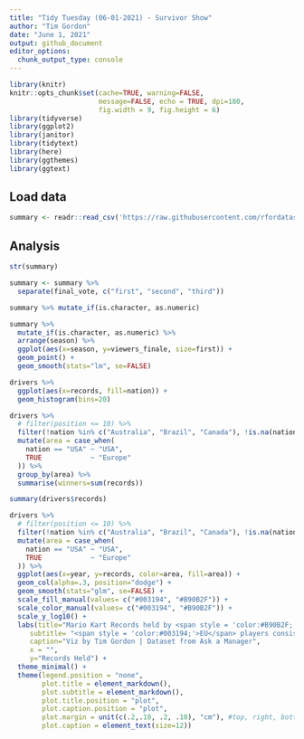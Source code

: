 ```yaml
---
title: "Tidy Tuesday (06-01-2021) - Survivor Show"
author: "Tim Gordon"
date: "June 1, 2021"
output: github_document
editor_options:
  chunk_output_type: console
---
```


```r
library(knitr)
knitr::opts_chunk$set(cache=TRUE, warning=FALSE,
                      message=FALSE, echo = TRUE, dpi=180,
                      fig.width = 9, fig.height = 6)
library(tidyverse)
library(ggplot2)
library(janitor)
library(tidytext)
library(here)
library(ggthemes)
library(ggtext)
```

## Load data

```r
summary <- readr::read_csv('https://raw.githubusercontent.com/rfordatascience/tidytuesday/master/data/2021/2021-06-01/summary.csv')

```

## Analysis

```r
str(summary)

summary <- summary %>%
  separate(final_vote, c("first", "second", "third")) 

summary %>% mutate_if(is.character, as.numeric)

summary %>% 
  mutate_if(is.character, as.numeric) %>%
  arrange(season) %>%
  ggplot(aes(x=season, y=viewers_finale, size=first)) +
  geom_point() + 
  geom_smooth(stats="lm", se=FALSE)
```



```r
drivers %>%
  ggplot(aes(x=records, fill=nation)) +
  geom_histogram(bins=20)

drivers %>%
  # filter(position <= 10) %>%
  filter(!nation %in% c("Australia", "Brazil", "Canada"), !is.na(nation)) %>%
  mutate(area = case_when(
    nation == "USA" ~ "USA",
    TRUE            ~ "Europe"
  )) %>%
  group_by(area) %>%
  summarise(winners=sum(records))

summary(drivers$records)

drivers %>%
  # filter(position <= 10) %>%
  filter(!nation %in% c("Australia", "Brazil", "Canada"), !is.na(nation)) %>%
  mutate(area = case_when(
    nation == "USA" ~ "USA",
    TRUE            ~ "Europe"
  )) %>%
  ggplot(aes(x=year, y=records, color=area, fill=area)) + 
  geom_col(alpha=.3, position="dodge") +
  geom_smooth(stats="glm", se=FALSE) +
  scale_fill_manual(values= c("#003194", "#B90B2F")) +
  scale_color_manual(values= c("#003194", "#B90B2F")) +
  scale_y_log10() +
  labs(title="Mario Kart Records held by <span style = 'color:#B90B2F;'>USA</span> or <span style = 'color:#003194;'>EU</span> Players",
     subtitle= "<span style = 'color:#003194;'>EU</span> players consistenly held records throughout the years in Mario Kart N64.",
     caption="Viz by Tim Gordon | Dataset from Ask a Manager",
     x = "",
     y="Records Held") +
  theme_minimal() +
  theme(legend.position = "none",
        plot.title = element_markdown(),
        plot.subtitle = element_markdown(),
        plot.title.position = "plot",
        plot.caption.position = "plot",
        plot.margin = unit(c(.2,.10, .2, .10), "cm"), #top, right, bottom, left
        plot.caption = element_text(size=12))
```








